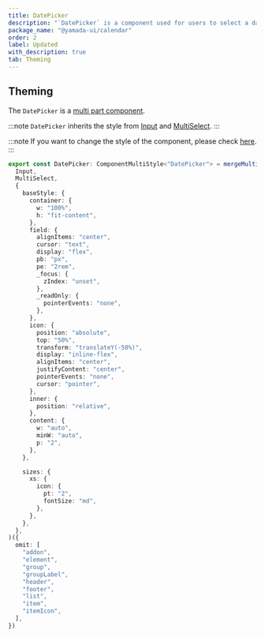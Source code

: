 ```yaml
---
title: DatePicker
description: "`DatePicker` is a component used for users to select a date."
package_name: "@yamada-ui/calendar"
order: 2
label: Updated
with_description: true
tab: Theming
---
```


## Theming

The `DatePicker` is a [multi part component](/styled-system/theming/component-styles#multi-part-components).

:::note
`DatePicker` inherits the style from [Input](/components/forms/input) and [MultiSelect](/components/forms/multi-select).
:::

:::note
If you want to change the style of the component, please check [here](/styled-system/theming/customize-theme#changing-the-style-of-components).
:::

```ts
export const DatePicker: ComponentMultiStyle<"DatePicker"> = mergeMultiStyle(
  Input,
  MultiSelect,
  {
    baseStyle: {
      container: {
        w: "100%",
        h: "fit-content",
      },
      field: {
        alignItems: "center",
        cursor: "text",
        display: "flex",
        pb: "px",
        pe: "2rem",
        _focus: {
          zIndex: "unset",
        },
        _readOnly: {
          pointerEvents: "none",
        },
      },
      icon: {
        position: "absolute",
        top: "50%",
        transform: "translateY(-50%)",
        display: "inline-flex",
        alignItems: "center",
        justifyContent: "center",
        pointerEvents: "none",
        cursor: "pointer",
      },
      inner: {
        position: "relative",
      },
      content: {
        w: "auto",
        minW: "auto",
        p: "2",
      },
    },

    sizes: {
      xs: {
        icon: {
          pt: "2",
          fontSize: "md",
        },
      },
    },
  },
)({
  omit: [
    "addon",
    "element",
    "group",
    "groupLabel",
    "header",
    "footer",
    "list",
    "item",
    "itemIcon",
  ],
})
```
